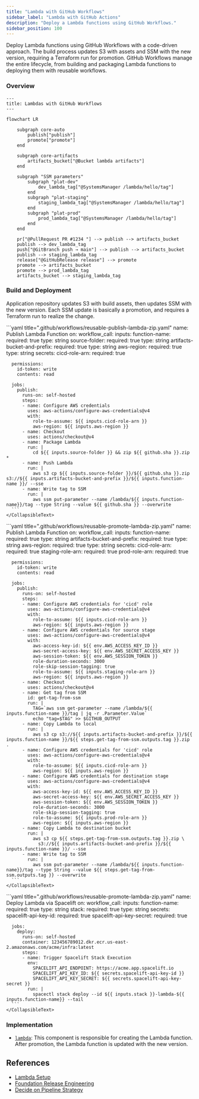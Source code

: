 ```yaml
---
title: "Lambda with GitHub Workflows"
sidebar_label: "Lambda with GitHub Actions"
description: "Deploy a Lambda functions using GitHub Workflows."
sidebar_position: 100
---
```


<Intro>
  Deploy Lambda functions using GitHub Workflows with a code-driven approach. The build process updates S3 with assets and SSM with the new version, requiring a Terraform run for promotion. GitHub Workflows manage the entire lifecycle, from building and packaging Lambda functions to deploying them with reusable workflows.
</Intro>

### Overview

```mermaid
---
title: Lambdas with GitHub Workflows
---

flowchart LR

    subgraph core-auto
        publish["publish"]
        promote["promote"]
    end

    subgraph core-artifacts
        artifacts_bucket["@Bucket lambda artifacts"]
    end

    subgraph "SSM parameters"
        subgraph "plat-dev"
            dev_lambda_tag["@SystemsManager /lambda/hello/tag"]
        end
        subgraph "plat-staging"
            staging_lambda_tag["@SystemsManager /lambda/hello/tag"]
        end
        subgraph "plat-prod"
            prod_lambda_tag["@SystemsManager /lambda/hello/tag"]
        end
    end

    pr["@PullRequest PR #1234 "] --> publish --> artifacts_bucket
    publish --> dev_lambda_tag
    push["@GitBranch push → main"] --> publish --> artifacts_bucket
    publish --> staging_lambda_tag
    release["@GitHubRelease release"] --> promote
    promote --> artifacts_bucket
    promote --> prod_lambda_tag
    artifacts_bucket --> staging_lambda_tag
```

### Build and Deployment

Application repository updates S3 with build assets, then updates SSM with the new version.
Each SSM update is basically a promotion, and requires a Terraform run to realize the change.

<Tabs queryString="workflow">
  <TabItem value="feature" label="Build and Dev">
    <CollapsibleText type="medium">
      ```yaml title=".github/workflows/reusable-publish-lambda-zip.yaml"
      name: Publish Lambda Function
      on:
        workflow_call:
          inputs:
            function-name:
              required: true
              type: string
            source-folder:
              required: true
              type: string
            artifacts-bucket-and-prefix:
              required: true
              type: string
            aws-region:
              required: true
              type: string
          secrets:
            cicd-role-arn:
              required: true

      permissions:
        id-token: write
        contents: read

      jobs:
        publish:
          runs-on: self-hosted
          steps:
          - name: Configure AWS credentials
            uses: aws-actions/configure-aws-credentials@v4
            with:
              role-to-assume: ${{ inputs.cicd-role-arn }}
              aws-region: ${{ inputs.aws-region }}
          - name: Checkout
            uses: actions/checkout@v4
          - name: Package Lambda
            run: |
              cd ${{ inputs.source-folder }} && zip ${{ github.sha }}.zip *
          - name: Push Lambda
            run: |
              aws s3 cp ${{ inputs.source-folder }}/${{ github.sha }}.zip s3://${{ inputs.artifacts-bucket-and-prefix }}/${{ inputs.function-name }}/ --sse
          - name: Write tag to SSM
            run: |
              aws ssm put-parameter --name /lambda/${{ inputs.function-name}}/tag --type String --value ${{ github.sha }} --overwrite
      ```
    </CollapsibleText>
  </TabItem>
  <TabItem value="promote" label="Promote Release">
    <CollapsibleText type="medium">
      ```yaml title=".github/workflows/reusable-promote-lambda-zip.yaml"
      name: Publish Lambda Function
      on:
        workflow_call:
          inputs:
            function-name:
              required: true
              type: string
            artifacts-bucket-and-prefix:
              required: true
              type: string
            aws-region:
              required: true
              type: string
          secrets:
            cicd-role-arn:
              required: true
            staging-role-arn:
              required: true
            prod-role-arn:
              required: true

      permissions:
        id-token: write
        contents: read

      jobs:
        publish:
          runs-on: self-hosted
          steps:
          - name: Configure AWS credentials for 'cicd' role
            uses: aws-actions/configure-aws-credentials@v4
            with:
              role-to-assume: ${{ inputs.cicd-role-arn }}
              aws-region: ${{ inputs.aws-region }}
          - name: Configure AWS credentials for source stage
            uses: aws-actions/configure-aws-credentials@v4
            with:
              aws-access-key-id: ${{ env.AWS_ACCESS_KEY_ID }}
              aws-secret-access-key: ${{ env.AWS_SECRET_ACCESS_KEY }}
              aws-session-token: ${{ env.AWS_SESSION_TOKEN }}
              role-duration-seconds: 3000
              role-skip-session-tagging: true
              role-to-assume: ${{ inputs.staging-role-arn }}
              aws-region: ${{ inputs.aws-region }}
          - name: Checkout
            uses: actions/checkout@v4
          - name: Get tag from SSM
            id: get-tag-from-ssm
            run: |
              TAG=`aws ssm get-parameter --name /lambda/${{ inputs.function-name }}/tag | jq -r .Parameter.Value`
              echo "tag=$TAG" >> $GITHUB_OUTPUT
          - name: Copy Lambda to local
            run: |
              aws s3 cp s3://${{ inputs.artifacts-bucket-and-prefix }}/${{ inputs.function-name }}/${{ steps.get-tag-from-ssm.outputs.tag }}.zip .
          - name: Configure AWS credentials for 'cicd' role
            uses: aws-actions/configure-aws-credentials@v4
            with:
              role-to-assume: ${{ inputs.cicd-role-arn }}
              aws-region: ${{ inputs.aws-region }}
          - name: Configure AWS credentials for destination stage
            uses: aws-actions/configure-aws-credentials@v4
            with:
              aws-access-key-id: ${{ env.AWS_ACCESS_KEY_ID }}
              aws-secret-access-key: ${{ env.AWS_SECRET_ACCESS_KEY }}
              aws-session-token: ${{ env.AWS_SESSION_TOKEN }}
              role-duration-seconds: 3000
              role-skip-session-tagging: true
              role-to-assume: ${{ inputs.prod-role-arn }}
              aws-region: ${{ inputs.aws-region }}
          - name: Copy Lambda to destination bucket
            run: |
              aws s3 cp ${{ steps.get-tag-from-ssm.outputs.tag }}.zip \
                s3://${{ inputs.artifacts-bucket-and-prefix }}/${{ inputs.function-name }}/ --sse
          - name: Write tag to SSM
            run: |
              aws ssm put-parameter --name /lambda/${{ inputs.function-name}}/tag --type String --value ${{ steps.get-tag-from-ssm.outputs.tag }} --overwrite
      ```
    </CollapsibleText>
  </TabItem>

  <TabItem value="deploy" label="Optional: Deploy with Spacelift">
    <CollapsibleText type="medium">
      ```yaml title=".github/workflows/reusable-promote-lambda-zip.yaml"
      name: Deploy Lambda via Spacelift
      on:
        workflow_call:
          inputs:
            function-name:
              required: true
              type: string
            stack:
              required: true
              type: string
          secrets:
            spacelift-api-key-id:
              required: true
            spacelift-api-key-secret:
              required: true

      jobs:
        deploy:
          runs-on: self-hosted
          container: 123456789012.dkr.ecr.us-east-2.amazonaws.com/acme/infra:latest
          steps:
          - name: Trigger Spacelift Stack Execution
            env:
              SPACELIFT_API_ENDPOINT: https://acme.app.spacelift.io
              SPACELIFT_API_KEY_ID: ${{ secrets.spacelift-api-key-id }}
              SPACELIFT_API_KEY_SECRET: ${{ secrets.spacelift-api-key-secret }}
            run: |
              spacectl stack deploy --id ${{ inputs.stack }}-lambda-${{ inputs.function-name}} --tail
      ```
    </CollapsibleText>
  </TabItem>
</Tabs>

### Implementation

- [`lambda`](/components/library/aws/lambda/): This component is responsible for creating the Lambda function.
After promotion, the Lambda function is updated with the new version.

## References
- [Lambda Setup](/layers/software-delivery/lambda)
- [Foundation Release Engineering](/layers/software-delivery/lambda/)
- [Decide on Pipeline Strategy](/layers/software-delivery/design-decisions/decide-on-pipeline-strategy)


